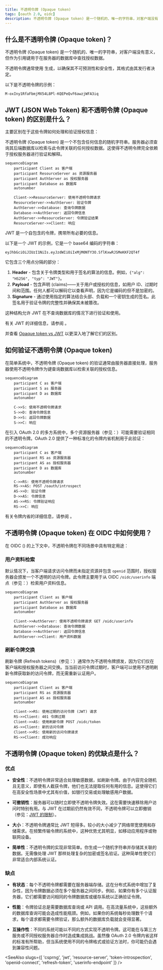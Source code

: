 ```yaml
---
title: 不透明令牌 (Opaque token)
tags: [oauth 2.0, oidc]
description: 不透明令牌 (Opaque token) 是一个随机的、唯一的字符串，对客户端没有意义，但作为引用键用于在服务器的数据库中查找授权数据。
---
```


## 什么是不透明令牌 (Opaque token)？

不透明令牌 (Opaque token) 是一个随机的、唯一的字符串，对客户端没有意义，但作为引用键用于在服务器的数据库中查找授权数据。

不透明令牌通常使用 <Ref slug='csprng' /> 生成，以确保其不可预测性和安全性，其格式由其发行者决定。

以下是不透明令牌的示例：

```
M-oxIny1RfaFbmjMX54L8Pl-KQEPeQvF6awzjWFA3iq
```

## JWT (JSON Web Token) 和不透明令牌 (Opaque token) 的区别是什么？

主要区别在于这些令牌如何处理和验证授权信息：

不透明令牌 (Opaque token) 是一个不包含任何信息的随机字符串。服务器必须查询其后端数据库以检索与此令牌关联的任何授权数据。这使得不透明令牌完全依赖于授权服务器进行验证和解释。

```mermaid
sequenceDiagram
    participant Client as 客户端
    participant ResourceServer as 资源服务器
    participant AuthServer as 授权服务器
    participant Database as 数据库
    autonumber

    Client->>ResourceServer: 使用不透明令牌请求
    ResourceServer->>AuthServer: 验证令牌
    AuthServer->>Database: 查询令牌数据
    Database->>AuthServer: 返回令牌信息
    AuthServer->>ResourceServer: 令牌验证结果
    ResourceServer->>Client: 响应
```

JWT 是一个自包含的令牌，携带所有必要的信息。

以下是一个 JWT 的示例，它是一个 base64 编码的字符串：

```
eyJhbGciOiJIUzI1NiIs.eyJzdWIiOiIxMjM0NTY3O.SflKxwRJSMeKKF2QT4f
```

它包含三个用点分隔的部分：

1. **Header** - 包含关于令牌类型和用于签名的算法的信息。例如，`{"alg": "HS256", "typ": "JWT"}`。
2. **Payload** - 包含声明 (claims)——关于用户或授权的信息，如用户 ID、过期时间和范围。任何人都可以解码它以查看声明，因为它是编码的但不是加密的。
3. **Signature** - 通过使用指定的算法结合头部、负载和一个密钥生成的签名。此签名用于验证令牌的完整性并确保其未被篡改。

这种结构允许 JWT 在不查询数据库的情况下进行验证和使用。

有关 JWT 的详细信息，请参阅 <Ref slug='jwt' />。

并查看 [Opaque token vs JWT](https://blog.logto.io/opaque-token-vs-jwt) 以更深入地了解它们的区别。

## 如何验证不透明令牌 (Opaque token)

在简单系统中，不透明令牌 (Opaque token) 的验证通常由服务器直接处理，服务器使用不透明令牌作为键查询数据库以检索关联的授权信息。

```mermaid
sequenceDiagram
    participant C as 客户端
    participant S as 服务器
    participant D as 数据库
    autonumber

    C->>S: 使用不透明令牌请求
    S->>D: 查询令牌信息
    D->>S: 返回令牌数据
    S->>C: 响应
```

在引入 OAuth 2.0 的多方系统中，多个资源服务器（参见：<Ref slug='resource-server' />）可能需要验证相同的不透明令牌。OAuth 2.0 提供了一种标准化的令牌内省机制用于此验证：

```mermaid
sequenceDiagram
    participant C as 客户端
    participant RS as 资源服务器
    participant AS as 授权服务器
    participant D as 数据库
    autonumber

    C->>RS: 使用不透明令牌请求
    RS->>AS: POST /oauth/introspect
    AS->>D: 验证令牌
    D->>AS: 令牌信息
    AS->>RS: 令牌验证响应
    RS->>C: 响应
```

有关令牌内省的详细信息，请参阅 <Ref slug='token-introspection' />。

## 不透明令牌 (Opaque token) 在 OIDC 中如何使用？

在 OIDC (<Ref slug='openid-connect' />) 的上下文中，不透明令牌在不同场景中具有特定用途：

### 用户资料检索

默认情况下，当客户端请求访问令牌而未指定资源并包含 `openid` 范围时，授权服务器会颁发一个不透明的访问令牌。此令牌主要用于从 OIDC `/oidc/userinfo` 端点（参见：<Ref slug='userinfo-endpoint' />）检索用户资料信息。

```mermaid
sequenceDiagram
    participant Client as 客户端
    participant AuthServer as 授权服务器
    participant Database as 数据库
    autonumber

    Client->>AuthServer: 使用不透明令牌请求 GET /oidc/userinfo
    AuthServer->>Database: 查询令牌数据
    Database->>AuthServer: 返回令牌信息
    AuthServer->>Client: 用户资料数据
```

### 刷新令牌交换

刷新令牌 (Refresh tokens)（参见：<Ref slug='refresh-token' />）通常作为不透明令牌颁发，因为它们仅在客户端和授权服务器之间交换。当当前访问令牌过期时，客户端可以使用不透明刷新令牌获取新的访问令牌，而无需重新认证用户。

```mermaid
sequenceDiagram
    participant Client as 客户端
    participant RS as 资源服务器
    participant AS as 授权服务器
    autonumber

    Client->>RS: 使用过期的访问令牌 (JWT) 请求
    RS->>Client: 401 令牌过期
    Client->>AS: 使用刷新令牌 POST /oidc/token
    AS->>Client: 新的访问令牌
    Client->>RS: 使用新的访问令牌请求
    RS->>Client: 成功响应
```

## 不透明令牌 (Opaque token) 的优缺点是什么？

### 优点

- **安全性**：不透明令牌非常适合处理敏感数据，如刷新令牌。由于内容完全随机且无意义，即使有人截获令牌，他们也无法提取任何有用的信息。这使得它们在高安全性场景中尤其有价值，如银行交易或处理敏感用户数据。

- **可撤销性**：服务器可以随时立即使不透明令牌失效。这在需要快速移除用户访问时特别有用。与 JWT 在过期前仍然有效不同，不透明令牌可以立即撤销（参见：[JWT 的限制](https://blog.logto.io/why-jwt-in-most-oauth-2-services#hard-to-revoke)）。

- **大小**：不透明令牌通常比 JWT 短得多。较小的大小减少了网络带宽使用和存储需求。在频繁传输令牌的系统中，这种优势尤其明显，如移动应用程序或物联网设备。

- **简单性**：不透明令牌的实现非常简单。你生成一个随机字符串并存储其关联的数据。无需像处理 JWT 那样处理复杂的加密或签名验证。这种简单性使它们非常适合内部系统认证。

### 缺点

- **有状态**：每个不透明令牌都需要在服务器端存储。这在分布式系统中增加了复杂性，因为令牌数据必须在多个服务器之间同步。例如，如果你有多个认证服务器，它们都需要访问相同的令牌数据库或缓存系统以正确验证令牌。

- **性能**：令牌验证总是需要数据库查询或 API 调用。在高流量系统中，这些额外的数据库查询可能会造成性能瓶颈。例如，如果你的系统每秒处理数千个请求，每个请求都需要令牌验证，那么额外的数据库负载就会变得显著。

- **互操作性**：不同的系统可能以不同的方式实现不透明令牌。这可能在与第三方服务或不同授权服务器合作时造成集成挑战。虽然像 OAuth 2.0 令牌内省这样的标准有所帮助，但当系统使用不同的令牌格式或验证方法时，你可能仍会遇到兼容性问题。

<SeeAlso slugs={[
  'csprng',
  'jwt',
  'resource-server',
  'token-introspection',
  'openid-connect',
  'refresh-token',
  'userinfo-endpoint'
]} />